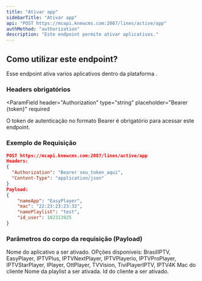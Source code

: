 ```yaml
---
title: "Ativar app"
sidebarTitle: "Ativar app"
api: "POST https://mcapi.knewcms.com:2087/lines/active/app"
authMethod: "authorization"
description: "Este endpoint permite ativar aplicativos."
---
```


## Como utilizar este endpoint?

Esse endpoint ativa varios aplicativos dentro da plataforma .

### Headers obrigatórios

<ParamField
  header="Authorization"
  type="string"
  placeholder="Bearer {token}"
  required
>
  O token de autenticação no formato Bearer é obrigatório para acessar este
  endpoint.
</ParamField>

### Exemplo de Requisição

```json
POST https://mcapi.knewcms.com:2087/lines/active/app
Headers:
{
  "Authorization": "Bearer seu_token_aqui",
  "Content-Type": "application/json"
}
Payload:
{
    "nameApp": "EasyPlayer",
    "mac": "22:23:23:23:32",
    "namePlaylist": "test",
    "id_user": 102313925
}
```

### Parâmetros do corpo da requisição (Payload)

<ParamField body="nameApp" type="string" placeholder="123456" required>
    Nome do aplicativo a ser ativado. OPções disponíveis:
    BrasilIPTV, EasyPlayer, IPTVPlus, IPTVNextPlayer, IPTVPlayerio, IPTVProPlayer, IPTVStarPlayer,
    IPlayer, OttPlayer, TVVision, TiviPlayerIPTV, IPTV4K
    
</ParamField>

<ParamField body="mac" type="string" placeholder="12:12:21:12:21" required>
    Mac do cliente
</ParamField>

<ParamField body="namePlaylist" type="string" placeholder="teste" required>
    Nome da playlist a ser ativada.
</ParamField>

<ParamField body="id_user" type="number" placeholder="12333" required>
    Id do cliente a ser ativado.
</ParamField>

